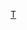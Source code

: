 {{Image label begin|image=Tartus blank districts.png|width={{{width|150}}}|float={{{float|none}}}}}
{{Image label small|x=0.010|y=0.680|scale={{{width|150}}}|text=[[Image:Capital city marker.svg|13px|center]]'''[[塔爾圖斯區]]'''}}
{{Image label small|x=0.456|y=0.882|scale={{{width|150}}}|text=[[杜拉基什區]]}}
{{Image label small|x=0.372|y=0.296|scale={{{width|150}}}|text=[[巴尼亞斯區]]}}
{{Image label small|x=0.296|y=0.6|scale={{{width|150}}}|text=[[謝赫巴德爾區]]}}
{{Image label small|x=0.532|y=1.096|scale={{{width|150}}}|text=[[薩菲泰區]]}}
{{Image label end}}<noinclude>
{{Documentation|Template:Image label begin/doc}}
[[Category:敘利亞行政區劃模板|T]]
</noinclude>